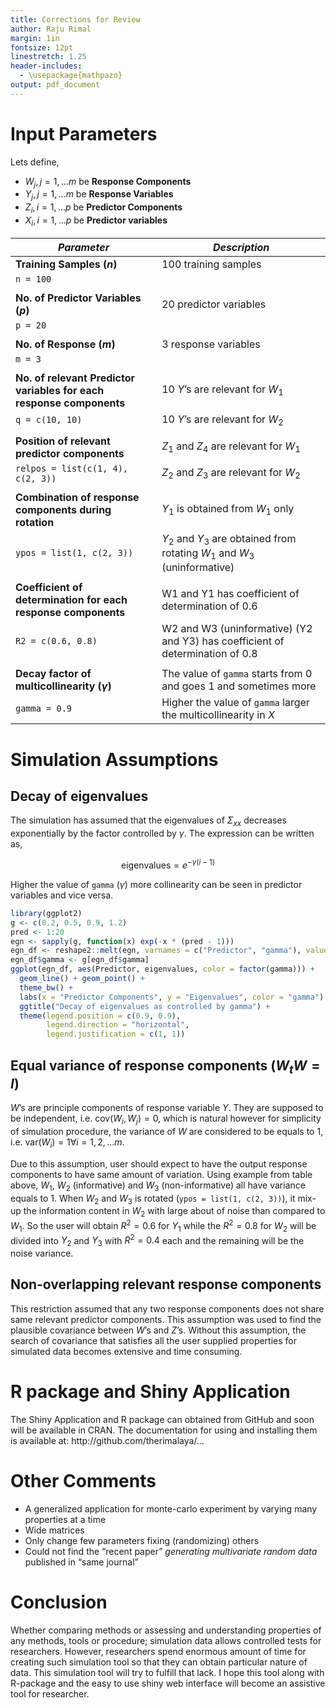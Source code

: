 ```yaml
---
title: Corrections for Review
author: Raju Rimal
margin: 1in
fontsize: 12pt
linestretch: 1.25
header-includes:
  - \usepackage{mathpazo}
output: pdf_document
---
```


# Input Parameters
Lets define, 

- $W_j, j = 1, \ldots m$ be **Response Components** 
- $Y_j, j = 1, \ldots m$ be **Response Variables** 
- $Z_i, i = 1, \ldots p$ be **Predictor Components**
- $X_i, i = 1, \ldots p$ be **Predictor variables**

| ***Parameter***                                                      | ***Description***                                                                   |
|----------------------------------------------------------------------|-------------------------------------------------------------------------------|
| **Training Samples ($n$)**                                           | 100 training samples                                                          |
| `n = 100`                                                            |                                                                               |
|                                                                      |                                                                               |
| **No. of Predictor Variables ($p$)**                                 | 20 predictor variables                                                        |
| `p = 20`                                                             |                                                                               |
|                                                                      |                                                                               |
| **No. of Response ($m$)**                                            | 3 response variables                                                          |
| `m = 3`                                                              |                                                                               |
|                                                                      |                                                                               |
| **No. of relevant Predictor variables for each response components** | 10 $Y$'s are relevant for $W_1$                                               |
| `q = c(10, 10)`                                                      | 10 $Y$'s are relevant for $W_2$                                               |
|                                                                      |                                                                               |
| **Position of relevant predictor components**                        | $Z_1$ and $Z_4$ are relevant for $W_1$                                        |
| `relpos = list(c(1, 4), c(2, 3))`                                    | $Z_2$ and $Z_3$ are relevant for $W_2$                                        |
|                                                                      |                                                                               |
| **Combination of response components during rotation**               | $Y_1$ is obtained from $W_1$ only                                             |
| `ypos = list(1, c(2, 3))`                                            | $Y_2$ and $Y_3$ are obtained from rotating $W_1$  and $W_3$ (uninformative)   |
|                                                                      |                                                                               |
| **Coefficient of determination for each response components**        | W1 and Y1 has coefficient of determination of 0.6                             |
| `R2 = c(0.6, 0.8)`                                                   | W2 and W3 (uninformative) (Y2 and Y3) has coefficient of determination of 0.8 |
|                                                                      |                                                                               |
| **Decay factor of multicollinearity ($\gamma$)**                     | The value of `gamma` starts from 0 and goes 1 and sometimes more              |
| `gamma = 0.9`                                                        | Higher the value of `gamma` larger the multicollinearity in $X$               |

# Simulation Assumptions

## Decay of eigenvalues
The simulation has assumed that the eigenvalues of $\Sigma_{xx}$ decreases exponentially by the factor controlled by $\gamma$. The expression can be written as,

$$\text{eigenvalues} = e^{-\gamma(i-1)}$$

Higher the value of `gamma` ($\gamma$) more collinearity can be seen in predictor variables and vice versa.


```r
library(ggplot2)
g <- c(0.2, 0.5, 0.9, 1.2)
pred <- 1:20
egn <- sapply(g, function(x) exp(-x * (pred - 1)))
egn_df <- reshape2::melt(egn, varnames = c("Predictor", "gamma"), value.name = "eigenvalues")
egn_df$gamma <- g[egn_df$gamma]
ggplot(egn_df, aes(Predictor, eigenvalues, color = factor(gamma))) +
  geom_line() + geom_point() +
  theme_bw() +
  labs(x = "Predictor Components", y = "Eigenvalues", color = "gamma") +
  ggtitle("Decay of eigenvalues as controlled by gamma") +
  theme(legend.position = c(0.9, 0.9),
        legend.direction = "horizontal",
        legend.justification = c(1, 1))
```

## Equal variance of response components $(W_t W = I)$

$W$'s are principle components of response variable $Y$. They are supposed to be independent, i.e. $\text{cov}(W_i, W_j) = 0$, which is natural however for simplicity of simulation procedure, the variance of $W$ are considered to be equals to 1, i.e. $\text{var}(W_i) = 1 \forall i = 1, 2, \ldots m$.

Due to this assumption, user should expect to have the output response components to have same amount of variation. Using example from table above, $W_1$, $W_2$ (informative) and $W_3$ (non-informative) all have variance equals to 1. When $W_2$ and $W_3$ is rotated (`ypos = list(1, c(2, 3))`), it mix-up the information content in $W_2$ with large about of noise than compared to $W_1$. So the user will obtain $R^2 = 0.6$ for $Y_1$ while the $R^2 = 0.8$ for $W_2$ will be divided into $Y_2$ and $Y_3$ with $R^2 = 0.4$ each and the remaining will be the noise variance.

## Non-overlapping relevant response components
This restriction assumed that any two response components does not share same relevant predictor components. This assumption was used to find the plausible covariance between $W$'s and $Z$'s. Without this assumption, the search of covariance that satisfies all the user supplied properties for simulated data becomes extensive and time consuming.

# R package and Shiny Application
The Shiny Application and R package can obtained from GitHub and soon will be available in CRAN. The documentation for using and installing them is available at: http://github.com/therimalaya/...

# Other Comments
- A generalized application for monte-carlo experiment by varying many properties at a time
- Wide matrices
- Only change few parameters fixing (randomizing) others
- Could not find the "recent paper" _generating multivariate random data_ published in "same journal"

# Conclusion
Whether comparing methods or assessing and understanding properties of any methods, tools or procedure; simulation data allows controlled tests for researchers. However, researchers spend enormous amount of time for creating such simulation tool so that they can obtain particular nature of data. This simulation tool will try to fulfill that lack. I hope this tool along with R-package and the easy to use shiny web interface will become an assistive tool for researcher. 
